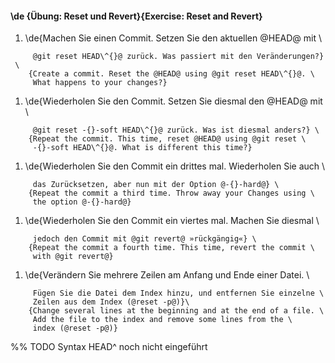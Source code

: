 ==== \de {'''Übung:''' Reset und Revert}{'''Exercise:''' Reset and Revert} ====

# \de{Machen Sie einen Commit. Setzen Sie den aktuellen @HEAD@ mit \
      @git reset HEAD\^{}@ zurück. Was passiert mit den Veränderungen?} \
     {Create a commit. Reset the @HEAD@ using @git reset HEAD\^{}@. \
      What happens to your changes?}
# \de{Wiederholen Sie den Commit. Setzen Sie diesmal den @HEAD@ mit \
      @git reset -{}-soft HEAD\^{}@ zurück. Was ist diesmal anders?} \
     {Repeat the commit. This time, reset @HEAD@ using @git reset \
      -{}-soft HEAD\^{}@. What is different this time?}
# \de{Wiederholen Sie den Commit ein drittes mal. Wiederholen Sie auch \
      das Zurücksetzen, aber nun mit der Option @-{}-hard@} \
     {Repeat the commit a third time. Throw away your Changes using \
      the option @-{}-hard@}
# \de{Wiederholen Sie den Commit ein viertes mal. Machen Sie diesmal \
      jedoch den Commit mit @git revert@ »rückgängig«} \
     {Repeat the commit a fourth time. This time, revert the commit \
      with @git revert@}
# \de{Verändern Sie mehrere Zeilen am Anfang und Ende einer Datei. \
      Fügen Sie die Datei dem Index hinzu, und entfernen Sie einzelne \
      Zeilen aus dem Index (@reset -p@)}\
     {Change several lines at the beginning and at the end of a file. \
      Add the file to the index and remove some lines from the \
      index (@reset -p@)}

%% TODO Syntax HEAD^ noch nicht eingeführt
